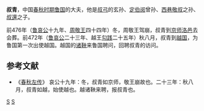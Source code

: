 {{Infobox 先秦人物
|名称= 叔青
|图像=
|图说=
|姓=[[姬姓|姬]]
|氏=[[子叔氏|子叔]]
|名=青
|字=
|别名=
|别字=
|谥号=
|时代=春秋时期
|国家=
|身份=鲁卿
|出生=
|逝世=
|在位=
|父=[[叔還|叔還]]
|母=
|正妻=
|妾=
|太子=
}}
'''叔青'''，中国[[春秋时期|春秋时期]][[鲁国|鲁国]]的大夫，他是[[叔弓|叔弓]]的玄孙、[[定伯阅|定伯阅]]曾孙、[[西巷敬叔|西巷敬叔]]之孙、[[叔還|叔還]]之子。

前476年（[[鲁哀公|鲁哀公]]十九年、[[周敬王|周敬王]]四十四年）冬，周敬王驾崩，叔青到[[京师|京师]][[洛邑|洛邑]]去会葬。前472年（[[鲁哀公|鲁哀公]]二十三年、越王[[勾践|勾践]]二十五年）秋八月，叔青到[[越国|越国]]，为鲁国第一次出使越国。越国的[[诸鞅|诸鞅]]来鲁国聘问，回聘叔青的访问。

==参考文献==
*《[[春秋左传|春秋左传]]》 哀公十九年：冬，叔青如京师，敬王崩故也。二十三年：秋八月，叔青如越，始使越也。越诸鞅来聘，报叔青也。

[[Category:鲁国大夫|S]]
[[Category:姬姓|S]]
{{春秋人物小作品}}